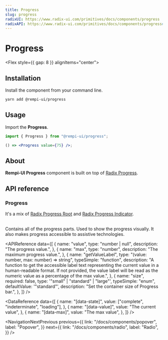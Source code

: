 ```yaml
---
title: Progress
slug: progress
radixUI: https://www.radix-ui.com/primitives/docs/components/progress
radixAPI: https://www.radix-ui.com/primitives/docs/components/progress#api-reference
---
```


# Progress

<Description text="Displays an indicator showing the completion progress of a task, typically displayed as a progress bar." />

<Flex style={{ gap: 8 }} alignItems="center">
  <RadixUI href="https://www.radix-ui.com/primitives/docs/components/progress" />
  <RadixAPI href="https://www.radix-ui.com/primitives/docs/components/progress#api-reference" />
  <SelectVersion />
</Flex>

<PreviewComponent name="progress" />

## Installation

Install the component from your command line.

```bash
yarn add @rempi-ui/progress
```

## Usage

Import the <strong>Progress</strong>.

```jsx
import { Progress } from "@rempi-ui/progress";

() => <Progress value={75} />;
```

## About

<strong>Rempi-UI Progress</strong> component is built on top of [Radix Progress](https://www.radix-ui.com/primitives/docs/components/progress).

## API reference

### Progress

It's a mix of [Radix Progress Root](https://www.radix-ui.com/primitives/docs/components/progress#root) and [Radix Progress Indicator](https://www.radix-ui.com/primitives/docs/components/progress#indicator).<br/><br/>

Contains all of the progress parts. Used to show the progress visually. It also makes progress accessible to assistive technologies.

<MoreInfo
  componentName="Radix Progress Root"
  componentLink="https://www.radix-ui.com/primitives/docs/components/progress#root"
/>
<MoreInfo
  componentName="Radix Progress Indicator"
  componentLink="https://www.radix-ui.com/primitives/docs/components/progress#indicator"
/>

<APIReference
  data={[
    {
      name: "value",
      type: "number | null",
      description: "The progress value.",
    },
    {
      name: "max",
      type: "number",
      description: "The maximum progress value.",
    },
    {
      name: "getValueLabel",
      type: "(value: number, max: number) => string",
      typeSimple: "function",
      description:
        "A function to get the accessible label text representing the current value in a human-readable format. If not provided, the value label will be read as the numeric value as a percentage of the max value.",
    },
    {
      name: "size",
      required: false,
      type: '"small" | "standard" | "large"',
      typeSimple: "enum",
      defaultValue: '"standard"',
      description: "Set the container size of Progress bar.",
    },
  ]}
/>

<DataReference
  data={[
    {
      name: "[data-state]",
      value: ["complete", "indeterminate", "loading"],
    },
    {
      name: "[data-value]",
      value: "The current value",
    },
    {
      name: "[data-max]",
      value: "The max value",
    },
  ]}
/>

<NavigationNextPrevious
  previous={{
    link: "/docs/components/popover",
    label: "Popover",
  }}
  next={{
    link: "/docs/components/radio",
    label: "Radio",
  }}
/>

<EditThisPage url="components/en-US/progress/1.0.0.mdx" />
